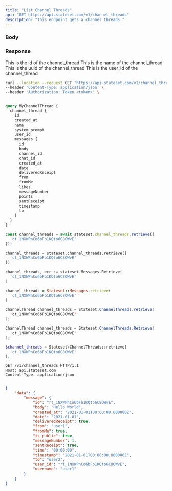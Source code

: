 ```yaml
---
title: "List Channel Threads"
api: "GET https://api.stateset.com/v1/channel_threads"
description: "This endpoint gets a channel threads."
---
```


### Body

### Response

<ResponseField name="id" type="string">
  This is the id of the channel_thread
</ResponseField>

<ResponseField name="name" type="string">
  This is the name of the channel_thread
</ResponseField>

<ResponseField name="uuid" type="string">
  This is the uuid of the channel_thread
</ResponseField>

<ResponseField name="user_id" type="string">
  This is the user_id of the channel_thread
</ResponseField>


<RequestExample>

```bash cURL
curl --location --request GET 'https://api.stateset.com/v1/channel_threads' \
--header 'Content-Type: application/json' \
--header 'Authorization: Token <token>' \
```

```graphQL GraphQL

query MyChannelThread {
  channel_thread {
    id
    created_at
    name
    system_prompt
    user_id
    messages {
      id
      body
      channel_id
      chat_id
      created_at
      date
      deliveredReceipt
      from
      fromMe
      likes
      messageNumber
      points
      sentReceipt
      timestamp
      to
    }
  }
}


```

```js Node.js
const channel_threads = await stateset.channel_threads.retrieve({
  'ct_1NXWPnCo6bFb1KQto6C8OWvE'
});
```
```py Python
channel_threads = stateset.channel_threads.retrieve({
  'ct_1NXWPnCo6bFb1KQto6C8OWvE'
})
```
```go Golang 
channel_threads, err := stateset.Messages.Retrieve(
  'ct_1NXWPnCo6bFb1KQto6C8OWvE'
)
```
```ruby Ruby
channel_threads = Stateset::Messages.retrieve(
  'ct_1NXWPnCo6bFb1KQto6C8OWvE'
)
```
```java Java
ChannelThread channel_threads = Stateset.ChannelThreads.retrieve(
  'ct_1NXWPnCo6bFb1KQto6C8OWvE'
);
```
```csharp C#
ChannelThread channel_threads = Stateset.ChannelThreads.Retrieve(
  'ct_1NXWPnCo6bFb1KQto6C8OWvE'
);
```
```php PHP
$channel_threads = Stateset\ChannelThreads::retrieve(
  'ct_1NXWPnCo6bFb1KQto6C8OWvE'
);
```
```http HTTP
GET /v1/channel_threads HTTP/1.1
Host: api.stateset.com
Content-Type: application/json
```

</RequestExample>

<ResponseExample>

```json Response

{
    "data": {
        "message": {
            "id": "rt_1NXWPnCo6bFb1KQto6C8OWvE",
            "body": "Hello World",
            "created_at": "2021-01-01T00:00:00.000000Z",
            "date": "2021-01-01",
            "deliveredReceipt": true,
            "from": "user1",
            "fromMe": true,
            "is_public": true,
            "messageNumber": 1,
            "sentReceipt": true,
            "time": "00:00:00",
            "timestamp": "2021-01-01T00:00:00.000000Z",
            "to": "user2",
            "user_id": "rt_1NXWPnCo6bFb1KQto6C8OWvE",
            "username": "user1"
        }
    }
}


```

</ResponseExample>